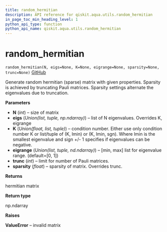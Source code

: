 ```yaml
---
title: random_hermitian
description: API reference for qiskit.aqua.utils.random_hermitian
in_page_toc_min_heading_level: 1
python_api_type: function
python_api_name: qiskit.aqua.utils.random_hermitian
---
```


# random\_hermitian

<span id="qiskit.aqua.utils.random_hermitian" />

`random_hermitian(N, eigs=None, K=None, eigrange=None, sparsity=None, trunc=None)` [GitHub](https://github.com/qiskit-community/qiskit-aqua/tree/stable/0.7/qiskit/aqua/utils/random_matrix_generator.py "view source code")

Generate random hermitian (sparse) matrix with given properties. Sparsity is achieved by truncating Pauli matrices. Sparsity settings alternate the eigenvalues due to truncation.

**Parameters**

*   **N** (*int*) – size of matrix
*   **eigs** (*Union(list, tuple, np.ndarray)*) – list of N eigenvalues. Overrides K, eigrange
*   **K** (*Union(float, list, tuple)*) – condition number. Either use only condition number K or list/tuple of (K, lmin) or (K, lmin, sgn). Where lmin is the smallest eigenvalue and sign +/- 1 specifies if eigenvalues can be negative.
*   **eigrange** (*Union(list, tuple, nd.ndarray)*) – \[min, max] list for eigenvalue range. (default=\[0, 1])
*   **trunc** (*int*) – limit for number of Pauli matrices.
*   **sparsity** (*float*) – sparsity of matrix. Overrides trunc.

**Returns**

hermitian matrix

**Return type**

np.ndarray

**Raises**

**ValueError** – invalid matrix

